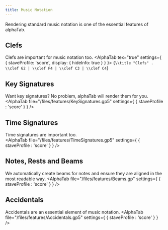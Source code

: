 ```yaml
---
title: Music Notation
---
```



Rendering standard music notation is one of the essential features of alphaTab. 
	   
## Clefs
Clefs are important for music notation too.
<AlphaTab tex="true" settings={ {
	staveProfile: 'score',
	display: {
		hideInfo: true
	}
} }>
{`
\\title "Clefs"
.
\\clef G2 | \\clef F4 | \\clef C3 | \\clef C4
`}
</AlphaTab>

## Key Signatures
Want key signatures? No problem, alphaTab will render them for you. 
<AlphaTab file="/files/features/KeySignatures.gp5" settings={ {
	staveProfile : 'score'
} } />

## Time Signatures
Time signatures are important too.  
<AlphaTab file="/files/features/TimeSignatures.gp5" settings={ {
	staveProfile : 'score'
} } />

## Notes, Rests and Beams
We automatically create beams for notes and ensure they are aligned in the most readable way. 
<AlphaTab file="/files/features/Beams.gp" settings={ {
	staveProfile : 'score'
} } />

## Accidentals
Accidentals are an essential element of music notation.
<AlphaTab file="/files/features/Accidentals.gp5" settings={ {
	staveProfile : 'score'
} } />